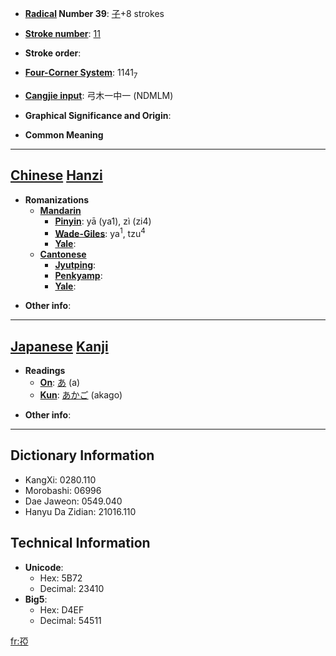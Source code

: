 * '''[[Wiktionary:Chinese radical index| Radical]] Number 39''': [[Wiktionary:Chinese radical index 子|子]]+8 strokes

* '''[[Wiktionary:Chinese total strokes index|Stroke number]]''': [[Wiktionary:Chinese total strokes index 11|11]]

* '''Stroke order''': 

* '''[[Wiktionary:Chinese four corner index|Four-Corner System]]''': 1141<sub>7</sub>

* '''[[Wiktionary:Chinese Cangjie index|Cangjie input]]''': 弓木一中一 (NDMLM)

* '''Graphical Significance and Origin''': 

* '''Common Meaning'''

----

== [[Chinese]] [[Hanzi]] ==

* '''Romanizations'''
** '''[[Mandarin]]'''
*** '''[[Pinyin]]''': yā (ya1), zì (zi4)
*** '''[[Wade-Giles]]''': ya<sup>1</sup>, tzu<sup>4</sup>
*** '''[[Yale]]''': 
** '''[[Cantonese]]'''
*** '''[[Jyutping]]''':
*** '''[[Penkyamp]]''': 
*** '''[[Yale]]''': 

* '''Other info''': 

----

== [[Japanese]] [[Kanji]] ==

* '''Readings'''
** '''[[On]]''': [[あ]] (a)
** '''[[Kun]]''': [[あかご]] (akago)

* '''Other info''':  

----

== Dictionary Information ==

* KangXi: 0280.110
* Morobashi: 06996
* Dae Jaweon: 0549.040
* Hanyu Da Zidian: 21016.110

== Technical Information ==

* '''Unicode''':
** Hex: 5B72
** Decimal: 23410
* '''Big5''':
** Hex: D4EF
** Decimal: 54511

[[fr:孲]]